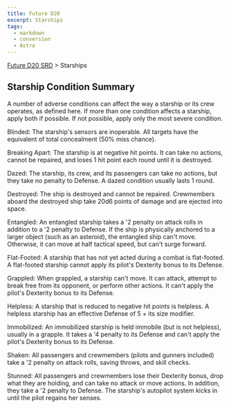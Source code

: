 ```yaml
---
title: Future D20
excerpt: Starships
tags:
  - markdown
  - conversion
  - Astro
---
```






[Future D20 SRD]( / ) > Starships




## Starship Condition Summary


A number of adverse conditions can affect the way a starship or its crew operates, as defined here. If more than one condition affects a starship, apply both if possible. If not possible, apply only the most severe condition.


Blinded: The starship's sensors are inoperable. All targets have the equivalent of total concealment (50% miss chance).


Breaking Apart: The starship is at negative hit points. It can take no actions, cannot be repaired, and loses 1 hit point each round until it is destroyed.


Dazed: The starship, its crew, and its passengers can take no actions, but they take no penalty to Defense. A dazed condition usually lasts 1 round.


Destroyed: The ship is destroyed and cannot be repaired. Crewmembers aboard the destroyed ship take 20d6 points of damage and are ejected into space.


Entangled: An entangled starship takes a '2 penalty on attack rolls in addition to a '2 penalty to Defense. If the ship is physically anchored to a larger object (such as an asteroid), the entangled ship can't move. Otherwise, it can move at half tactical speed, but can't surge forward.


Flat-Footed: A starship that has not yet acted during a combat is flat-footed. A flat-footed starship cannot apply its pilot's Dexterity bonus to its Defense.


Grappled: When grappled, a starship can't move. It can attack, attempt to break free from its opponent, or perform other actions. It can't apply the pilot's Dexterity bonus to its Defense.


Helpless: A starship that is reduced to negative hit points is helpless. A helpless starship has an effective Defense of 5 + its size modifier.


Immobilized: An immobilized starship is held immobile (but is not helpless), usually in a grapple. It takes a '4 penalty to its Defense and can't apply the pilot's Dexterity bonus to its Defense.


Shaken: All passengers and crewmembers (pilots and gunners included) take a '2 penalty on attack rolls, saving throws, and skill checks.


Stunned: All passengers and crewmembers lose their Dexterity bonus, drop what they are holding, and can take no attack or move actions. In addition, they take a '2 penalty to Defense. The starship's autopilot system kicks in until the pilot regains her senses.




